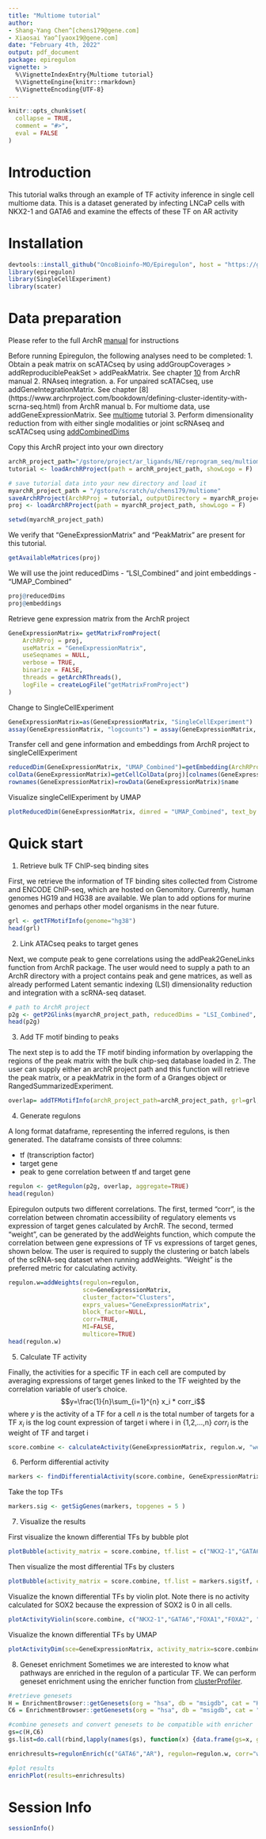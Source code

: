 ```yaml
---
title: "Multiome tutorial"
author:
- Shang-Yang Chen^[chens179@gene.com]
- Xiaosai Yao^[yaox19@gene.com]
date: "February 4th, 2022"
output: pdf_document
package: epiregulon
vignette: >
  %\VignetteIndexEntry{Multiome tutorial}
  %\VignetteEngine{knitr::rmarkdown}
  %\VignetteEncoding{UTF-8}
---
```


```r
knitr::opts_chunk$set(
  collapse = TRUE,
  comment = "#>",
  eval = FALSE
)
```

# Introduction
This tutorial walks through an example of TF activity inference in single cell multiome data. This is a dataset generated by infecting LNCaP cells with NKX2-1 and GATA6 and examine the effects of these TF on AR activity

# Installation
```r
devtools::install_github("OncoBioinfo-MO/Epiregulon", host = "https://github.roche.com/api/v3")
library(epiregulon)
library(SingleCellExperiment)
library(scater)

```

# Data preparation


Please refer to the full ArchR [manual](https://www.archrproject.com/bookdown/index.html) for instructions 

Before running Epiregulon, the following analyses need to be completed:
1. Obtain a peak matrix on scATACseq by using addGroupCoverages > addReproduciblePeakSet > addPeakMatrix. See chapter [10](https://www.archrproject.com/bookdown/calling-peaks-with-archr.html) from ArchR manual
2. RNAseq integration. 
a. For unpaired scATACseq, use addGeneIntegrationMatrix. See chapter [8] (https://www.archrproject.com/bookdown/defining-cluster-identity-with-scrna-seq.html) from ArchR manual
b. For multiome data, use addGeneExpressionMatrix. See [multiome](https://greenleaflab.github.io/ArchR_2020/Ex-Analyze-Multiome.html) tutorial
3. Perform dimensionality reduction from with either single modalities or joint scRNAseq and scATACseq using [addCombinedDims](https://www.archrproject.com/reference/addCombinedDims.html)

Copy this ArchR project into your own directory
```r
archR_project_path="/gstore/project/ar_ligands/NE/reprogram_seq/multiome_arrayed/OUTPUT/doubletremoved/"
tutorial <- loadArchRProject(path = archR_project_path, showLogo = F)

# save tutorial data into your new directory and load it
myarchR_project_path = "/gstore/scratch/u/chens179/multiome"
saveArchRProject(ArchRProj = tutorial, outputDirectory = myarchR_project_path, load = F )
proj <- loadArchRProject(path = myarchR_project_path, showLogo = F)

setwd(myarchR_project_path)
```

We verify that "GeneExpressionMatrix" and "PeakMatrix" are present for this tutorial. 

```r
getAvailableMatrices(proj)
```

We will use the joint reducedDims - "LSI_Combined" and  joint embeddings - "UMAP_Combined"
```r
proj@reducedDims
proj@embeddings

```

Retrieve gene expression matrix from the ArchR project
```r
GeneExpressionMatrix= getMatrixFromProject(
    ArchRProj = proj,
    useMatrix = "GeneExpressionMatrix",
    useSeqnames = NULL,
    verbose = TRUE,
    binarize = FALSE,
    threads = getArchRThreads(),
    logFile = createLogFile("getMatrixFromProject")
)
```

Change to SingleCellExperiment
```r

GeneExpressionMatrix=as(GeneExpressionMatrix, "SingleCellExperiment")
assay(GeneExpressionMatrix, "logcounts") = assay(GeneExpressionMatrix, "GeneExpressionMatrix")

```
Transfer cell and gene information and embeddings from ArchR project to singleCellExperiment

```r
reducedDim(GeneExpressionMatrix, "UMAP_Combined")=getEmbedding(ArchRProj = proj, embedding = "UMAP_Combined", returnDF = TRUE)[colnames(GeneExpressionMatrix),]
colData(GeneExpressionMatrix)=getCellColData(proj)[colnames(GeneExpressionMatrix),]
rownames(GeneExpressionMatrix)=rowData(GeneExpressionMatrix)$name

```
Visualize singleCellExperiment by UMAP
```r
plotReducedDim(GeneExpressionMatrix, dimred = "UMAP_Combined", text_by = "Clusters", colour_by = "Clusters")

```

# Quick start

1. Retrieve bulk TF ChIP-seq binding sites 

First, we retrieve the information of TF binding sites collected from Cistrome and ENCODE ChIP-seq, which are hosted on Genomitory. Currently, human genomes HG19 and HG38 are available. We plan to add options for murine genomes and perhaps other model organisms in the near future. 
```r
grl <- getTFMotifInfo(genome="hg38")
head(grl)

```

2. Link ATACseq peaks to target genes

Next, we compute peak to gene correlations using the addPeak2GeneLinks function from ArchR package. The user would need to supply a path to an ArchR directory with a project contains peak and gene matrices, as well as already performed Latent semantic indexing (LSI) dimensionality reduction and integration with a scRNA-seq dataset. 
```r
# path to ArchR project
p2g <- getP2Glinks(myarchR_project_path, reducedDims = "LSI_Combined", useMatrix = "GeneExpressionMatrix")
head(p2g)

```

3. Add TF motif binding to peaks

The next step is to add the TF motif binding information by overlapping the regions of the peak matrix with the bulk chip-seq database loaded in 2. The user can supply either an archR project path and this function will retrieve the peak matrix, or a peakMatrix in the form of a Granges object or RangedSummarizedExperiment.

```r

overlap= addTFMotifInfo(archR_project_path=archR_project_path, grl=grl, p2g=p2g)

```

4. Generate regulons

A long format dataframe, representing the inferred regulons, is then generated. The dataframe consists of three columns:

* tf (transcription factor)
* target gene
* peak to gene correlation between tf and target gene

```r

regulon <- getRegulon(p2g, overlap, aggregate=TRUE)
head(regulon)
```

Epiregulon outputs two different correlations. The first, termed "corr", is the correlation between chromatin accessibility of regulatory elements vs expression of target genes calculated by ArchR. The second, termed "weight", can be generated by the addWeights function, which compute the correlation between gene expressions of TF vs expressions of target genes, shown below. The user is required to supply the clustering or batch labels of the scRNA-seq dataset when running addWeights. "Weight" is the preferred metric for calculating activity.

```r


regulon.w=addWeights(regulon=regulon,
                     sce=GeneExpressionMatrix,
                     cluster_factor="Clusters",
                     exprs_values="GeneExpressionMatrix",
                     block_factor=NULL,
                     corr=TRUE,
                     MI=FALSE,
                     multicore=TRUE)
head(regulon.w)

```

5. Calculate TF activity 

Finally, the activities for a specific TF in each cell are computed by averaging expressions of target genes linked to the TF weighted by the correlation variable of user's choice. 
$$y=\frac{1}{n}\sum_{i=1}^{n} x_i * corr_i$$
where $y$ is the activity of a TF for a cell
$n$ is the total number of targets for a TF
$x_i$ is the log count expression of target i where i in {1,2,...,n}
$corr_i$ is the weight of TF and target i

```r
score.combine <- calculateActivity(GeneExpressionMatrix, regulon.w, "weight", method="weightedMean", assay="GeneExpressionMatrix")

```

6. Perform differential activity
```r

markers <- findDifferentialActivity(score.combine, GeneExpressionMatrix$Clusters, pval.type="some", direction="up", test.type= "t")
```

Take the top TFs
```r
markers.sig <- getSigGenes(markers, topgenes = 5 )

```
7. Visualize the results

First visualize the known differential TFs by bubble plot
```r
plotBubble(activity_matrix = score.combine, tf.list = c("NKX2-1","GATA6","FOXA1","FOXA2", "AR"), class=GeneExpressionMatrix$Clusters)
```

Then visualize the most differential TFs by clusters
```r
plotBubble(activity_matrix = score.combine, tf.list = markers.sig$tf, class=GeneExpressionMatrix$Clusters)

```

Visualize the known differential TFs by violin plot. Note there is no activity calculated for SOX2 because the expression of SOX2 is 0 in all cells.

```r
plotActivityViolin(score.combine, c("NKX2-1","GATA6","FOXA1","FOXA2", "AR", "SOX2"), GeneExpressionMatrix$Clusters)
```

Visualize the known differential TFs by UMAP
```r

plotActivityDim(sce=GeneExpressionMatrix, activity_matrix=score.combine, tf=  c("NKX2-1","GATA6","FOXA1","FOXA2", "AR", "SOX2"), dimtype="UMAP_Combined", label = "Clusters", point_size=0.1, ncol = 3)
```

8. Geneset enrichment
Sometimes we are interested to know what pathways are enriched in the regulon of a particular TF. We can perform geneset enrichment using the enricher function from [clusterProfiler](http://yulab-smu.top/biomedical-knowledge-mining-book/universal-api.html).

```r
#retrieve genesets
H = EnrichmentBrowser::getGenesets(org = "hsa", db = "msigdb", cat = "H", gene.id.type = "SYMBOL" )
C6 = EnrichmentBrowser::getGenesets(org = "hsa", db = "msigdb", cat = "C6", gene.id.type = "SYMBOL" )

#combine genesets and convert genesets to be compatible with enricher
gs=c(H,C6)
gs.list=do.call(rbind,lapply(names(gs), function(x) {data.frame(gs=x, genes=gs[[x]])}))

enrichresults=regulonEnrich(c("GATA6","AR"), regulon=regulon.w, corr="weight", corr_cutoff=0.5, genesets=gs.list)

#plot results
enrichPlot(results=enrichresults)
```

# Session Info

```r
sessionInfo()
```


